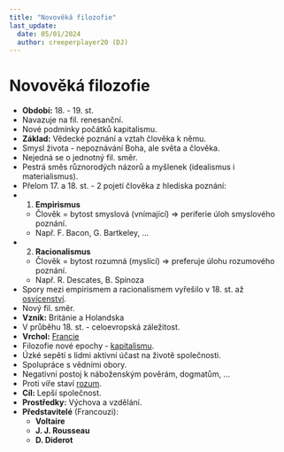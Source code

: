 ```yaml
---
title: "Novověká filozofie"
last_update:
  date: 05/01/2024
  author: creeperplayer20 (DJ)
---
```


# Novověká filozofie

- **Období:** 18. - 19. st.
- Navazuje na fil. renesanční.
- Nové podmínky počátků kapitalismu.
- **Základ:** Vědecké poznání a vztah člověka k němu.
- Smysl života - nepoznávání Boha, ale světa a člověka.
- Nejedná se o jednotný fil. směr.
- Pestrá směs různorodých názorů a myšlenek (idealismus i materialismus).
- Přelom 17. a 18. st. - 2 pojetí člověka z hlediska poznání:
- 1. **Empirismus**
  - Člověk = bytost smyslová (vnímající) => periferie úloh smyslového poznání.
  - Např. F. Bacon, G. Bartkeley, ...
- 2. **Racionalismus**
  - Člověk = bytost rozumná (myslící) => preferuje úlohu rozumového poznání.
  - Např. R. Descates, B. Spinoza
- Spory mezi empirismem a racionalismem vyřešilo v 18. st. až <ins>osvícenství</ins>.
- Nový fil. směr.
- **Vznik:** Británie a Holandska
- V průběhu 18. st. - celoevropská záležitost.
- **Vrchol:** <ins>Francie</ins>
- Filozofie nové epochy - <ins>kapitalismu</ins>.
- Úzké sepětí s lidmi aktivní účast na životě společnosti.
- Spolupráce s vědními obory.
- Negativní postoj k náboženským pověrám, dogmatům, ...
- Proti víře staví <ins>rozum</ins>.
- **Cíl:** Lepší společnost.
- **Prostředky:** Výchova a vzdělání.
- **Představitelé** (Francouzi):
  - **Voltaire**
  - **J. J. Rousseau**
  - **D. Diderot**
